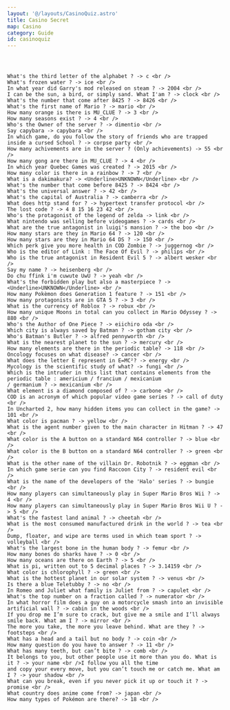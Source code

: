 ```yaml
---
layout: '@/layouts/CasinoQuiz.astro'
title: Casino Secret
map: Casino
category: Guide
id: casinoquiz
---
```



<Header title="Answers" id="answers"></Header>

    What's the third letter of the alphabet ? -> c <br />
    What's frozen water ? -> ice <br />
    In what year did Garry's mod released on steam ? -> 2004 <br />
    I can be the sun, a bird, or simply sand. What I'am ? -> clock <br />
    What's the number that come after 8425 ? -> 8426 <br />
    What's the first name of Mario ? -> mario <br />
    How many orange is there is MU_CLUE ? -> 3 <br />
    How many seasons exist ? -> 4 <br />
    Who's the Owner of the server ? -> dimentio <br />
    Say capybara -> capybara <br />
    In which game, do you follow the story of friends who are trapped inside a cursed School ? -> corpse party <br />
    How many achivements are in the server ? (Only achievements) -> 55 <br />
    How many gong are there in MU_CLUE ? -> 4 <br />
    In which year Quebec Games was created ? -> 2015 <br />
    How many color is there in a rainbow ? -> 7 <br />
    What is a dakimakura? -> <Underline>UNKNOWN</Underline> <br />
    What's the number that come before 8425 ? -> 8424 <br />
    What's the universal answer ? -> 42 <br />
    What's the capital of Australia ? -> camberra <br />
    What does http stand for ? -> hypertext transfer protocol <br />
    The lost code ? -> 4 8 15 16 23 42 <br />
    Who's the protagonist of the legend of zelda -> link <br />
    What nintendo was selling before videogames ? -> cards <br />
    What are the true antagonist in luigi's mansion ? -> the boo <br />
    How many stars are they in Mario 64 ? -> 120 <br />
    How many stars are they in Mario 64 DS ? -> 150 <br />
    Which perk give you more health in COD Zombie ? -> juggernog <br />
    Who is the editor of Link : The Face Of Evil ? -> philips <br />
    Who is the true antagonist in Resident Evil 5 ? -> albert wesker <br />
    Say my name ? -> heisenberg <br />
    Do chu ffink i'm cuwute UwU ? -> yeah <br />
    What's the forbidden play but also a masterpiece ? -> <Underline>UNKNOWN</Underline> <br />
    How many Pokèmon does Generation 1 feature ? -> 151 <br />
    How many protagonists are in GTA 5 ? -> 3 <br />
    What is the currency of Roblox ? -> robux <br />
    How many unique Moons in total can you collect in Mario Odyssey ? -> 880 <br />
    Who's the Author of One Piece ? -> eiichiro oda <br />
    Which city is always saved by Batman ? -> gotham city <br />
    Who's Batman's Butler ? -> alfred pennyworth <br />
    What is the nearest planet to the sun ? -> mercury <br />
    How many elements are there in the periodic table? -> 118 <br />
    Oncology focuses on what disease? -> cancer <br />
    What does the letter E represent in E=MC²? -> energy <br />
    Mycology is the scientific study of what? -> fungi <br />
    Which is the intruder in this list that contains elements from the periodic table : americium / francium / mexicanium
    / germanium ? -> mexicanium <br />
    What element is a diamond composed of ? -> carbone <br />
    COD is an acronym of which popular video game series ? -> call of duty <br />
    In Uncharted 2, how many hidden items you can collect in the game? -> 101 <br />
    What color is pacman ? -> yellow <br />
    What is the agent number given to the main character in Hitman ? -> 47 <br />
    What color is the A button on a standard N64 controller ? -> blue <br />
    What color is the B button on a standard N64 controller ? -> green <br />
    What is the other name of the villain Dr. Robotnik ? -> eggman <br />
    In which game serie can you find Raccoon City ? -> resident evil <br />
    What is the name of the developers of the 'Halo' series ? -> bungie <br />
    How many players can simultaneously play in Super Mario Bros Wii ? -> 4 <br />
    How many players can simultaneously play in Super Mario Bros Wii U ? -> 5 <br />
    What's the fastest land animal ? -> cheetah <br />
    What is the most consumed manufactured drink in the world ? -> tea <br />
    Dump, floater, and wipe are terms used in which team sport ? -> volleyball <br />
    What's the largest bone in the human body ? -> femur <br />
    How many bones do sharks have ? -> 0 <br />
    How many oceans are there on Earth ? -> 5 <br />
    What is pi, written out to 5 decimal places ? -> 3.14159 <br />
    What color is chlorophyll ? -> green <br />
    What is the hottest planet in our solar system ? -> venus <br />
    Is there a blue Teletubby ? -> no <br />
    In Romeo and Juliet what family is Juliet from ? -> capulet <br />
    What's the top number on a fraction called ? -> numerator <br />
    In what horror film does a guy on a motorcycle smash into an invisible artificial wall ? -> cabin in the woods <br />
    If you drop me I’m sure to crack, but give me a smile and I’ll always smile back. What am I ? -> mirror <br />
    The more you take, the more you leave behind. What are they ? -> footsteps <br />
    What has a head and a tail but no body ? -> coin <br />
    How many question do you have to answer ? -> 11 <br />
    What has many teeth, but can’t bite ? -> comb <br />
    It belongs to you, but other people use it more than you do. What is it ? -> your name <br />I follow you all the time
    and copy your every move, but you can’t touch me or catch me. What am I ? -> your shadow <br />
    What can you break, even if you never pick it up or touch it ? -> promise <br />
    What country does anime come from? -> japan <br />
    How many types of Pokémon are there? -> 18 <br />
